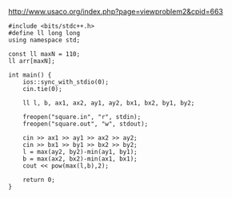 http://www.usaco.org/index.php?page=viewproblem2&cpid=663

```
#include <bits/stdc++.h>
#define ll long long
using namespace std;

const ll maxN = 110;
ll arr[maxN];

int main() {
    ios::sync_with_stdio(0);
    cin.tie(0);

    ll l, b, ax1, ax2, ay1, ay2, bx1, bx2, by1, by2;
    
    freopen("square.in", "r", stdin);
    freopen("square.out", "w", stdout);

    cin >> ax1 >> ay1 >> ax2 >> ay2;
    cin >> bx1 >> by1 >> bx2 >> by2;
    l = max(ay2, by2)-min(ay1, by1);
    b = max(ax2, bx2)-min(ax1, bx1);
    cout << pow(max(l,b),2);

    return 0;
}
```
